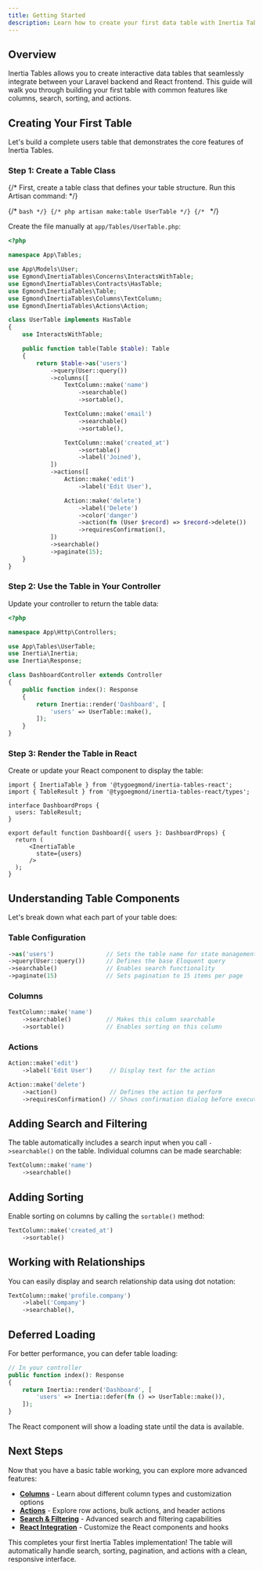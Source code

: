 ```yaml
---
title: Getting Started
description: Learn how to create your first data table with Inertia Tables through a step-by-step tutorial.
---
```


## Overview

Inertia Tables allows you to create interactive data tables that seamlessly integrate between your Laravel backend and React frontend. This guide will walk you through building your first table with common features like columns, search, sorting, and actions.

## Creating Your First Table

Let's build a complete users table that demonstrates the core features of Inertia Tables.

### Step 1: Create a Table Class

{/* First, create a table class that defines your table structure. Run this Artisan command: */}

{/* ```bash */}
{/* php artisan make:table UserTable */}
{/* ``` */}

Create the file manually at `app/Tables/UserTable.php`:

```php
<?php

namespace App\Tables;

use App\Models\User;
use Egmond\InertiaTables\Concerns\InteractsWithTable;
use Egmond\InertiaTables\Contracts\HasTable;
use Egmond\InertiaTables\Table;
use Egmond\InertiaTables\Columns\TextColumn;
use Egmond\InertiaTables\Actions\Action;

class UserTable implements HasTable
{
    use InteractsWithTable;

    public function table(Table $table): Table
    {
        return $table->as('users')
            ->query(User::query())
            ->columns([
                TextColumn::make('name')
                    ->searchable()
                    ->sortable(),

                TextColumn::make('email')
                    ->searchable()
                    ->sortable(),

                TextColumn::make('created_at')
                    ->sortable()
                    ->label('Joined'),
            ])
            ->actions([
                Action::make('edit')
                    ->label('Edit User'),

                Action::make('delete')
                    ->label('Delete')
                    ->color('danger')
                    ->action(fn (User $record) => $record->delete())
                    ->requiresConfirmation(),
            ])
            ->searchable()
            ->paginate(15);
    }
}
```

### Step 2: Use the Table in Your Controller

Update your controller to return the table data:

```php
<?php

namespace App\Http\Controllers;

use App\Tables\UserTable;
use Inertia\Inertia;
use Inertia\Response;

class DashboardController extends Controller
{
    public function index(): Response
    {
        return Inertia::render('Dashboard', [
            'users' => UserTable::make(),
        ]);
    }
}
```

### Step 3: Render the Table in React

Create or update your React component to display the table:

```tsx
import { InertiaTable } from '@tygoegmond/inertia-tables-react';
import { TableResult } from '@tygoegmond/inertia-tables-react/types';

interface DashboardProps {
  users: TableResult;
}

export default function Dashboard({ users }: DashboardProps) {
  return (
      <InertiaTable
        state={users}
      />
  );
}
```

## Understanding Table Components

Let's break down what each part of your table does:

### Table Configuration

```php
->as('users')               // Sets the table name for state management
->query(User::query())      // Defines the base Eloquent query
->searchable()              // Enables search functionality
->paginate(15)              // Sets pagination to 15 items per page
```

### Columns

```php
TextColumn::make('name')
    ->searchable()          // Makes this column searchable
    ->sortable()            // Enables sorting on this column
```

### Actions

```php
Action::make('edit')
    ->label('Edit User')     // Display text for the action

Action::make('delete')
    ->action()               // Defines the action to perform
    ->requiresConfirmation() // Shows confirmation dialog before executing
```

## Adding Search and Filtering

The table automatically includes a search input when you call `->searchable()` on the table. Individual columns can be made searchable:

```php
TextColumn::make('name')
    ->searchable()
```

## Adding Sorting

Enable sorting on columns by calling the `sortable()` method:

```php
TextColumn::make('created_at')
    ->sortable()
```

## Working with Relationships

You can easily display and search relationship data using dot notation:

```php
TextColumn::make('profile.company')
    ->label('Company')
    ->searchable(),
```

## Deferred Loading

For better performance, you can defer table loading:

```php
// In your controller
public function index(): Response
{
    return Inertia::render('Dashboard', [
        'users' => Inertia::defer(fn () => UserTable::make()),
    ]);
}
```

The React component will show a loading state until the data is available.

## Next Steps

Now that you have a basic table working, you can explore more advanced features:

- **[Columns](/03-columns/01-getting-started)** - Learn about different column types and customization options
- **[Actions](/04-actions/01-getting-started)** - Explore row actions, bulk actions, and header actions
- **[Search & Filtering](/05-search-and-filtering)** - Advanced search and filtering capabilities
- **[React Integration](/07-react-integration)** - Customize the React components and hooks

This completes your first Inertia Tables implementation! The table will automatically handle search, sorting, pagination, and actions with a clean, responsive interface.

